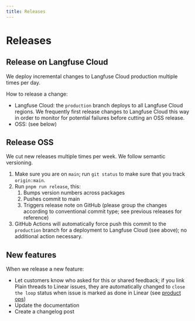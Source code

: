 ```yaml
---
title: Releases
---
```


# Releases

## Release on Langfuse Cloud

We deploy incremental changes to Langfuse Cloud production multiple times per day.

How to release a change:
- Langfuse Cloud: the `production` branch deploys to all Langfuse Cloud regions. We frequently first release changes to Langfuse Cloud this way in order to monitor for potential failures before cutting an OSS release.
- OSS: (see below)

## Release OSS

We cut new releases multiple times per week. We follow semantic versioning.

1. Make sure you are on `main`; run `git status` to make sure that you track `origin:main`.
2. Run `pnpm run release`, this:
   1. Bumps version numbers across packages
   2. Pushes commit to main
   3. Triggers release note on GitHub (please group the changes according to conventional commit type; see previous releases for reference)
3. GitHub Actions will automatically force push this commit to the `production` branch for a deployment to Langfuse Cloud (see above); no additional action necessary.

## New features

When we release a new feature:

- Let customers know who asked for this or shared feedback; if you link Plain threads to Linear issues, they are automatically changed to `close the loop` status when issue is marked as done in Linear (see [product ops](/handbook/product-engineering/product-ops))
- Update the documentation
- Create a changelog post
